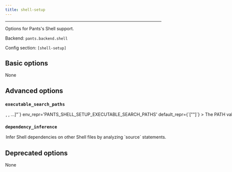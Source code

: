 ```yaml
---
title: shell-setup
---
```



---

Options for Pants&#x27;s Shell support.

Backend: <span className="color--primary">`pants.backend.shell`</span>

Config section: <span className="color--primary">`[shell-setup]`</span>

<span className={styles.options}>

## Basic options
None

## Advanced options

### `executable_search_paths`

<Option
  cli_repr={`--shell-setup-executable-search-paths="[<binary-paths>, <binary-paths>, ...]"`}
  env_repr='PANTS_SHELL_SETUP_EXECUTABLE_SEARCH_PATHS'
  default_repr={`["<PATH>"]`}
>
The PATH value that will be used to find shells and to run certain processes like the shunit2 test runner.

The special string `"<PATH>"` will expand to the contents of the PATH env var.
</Option>

### `dependency_inference`

<Option
  cli_repr={`--[no-]shell-setup-dependency-inference`}
  env_repr='PANTS_SHELL_SETUP_DEPENDENCY_INFERENCE'
  default_repr={`True`}
>
Infer Shell dependencies on other Shell files by analyzing `source` statements.
</Option>

## Deprecated options

None

</span>
